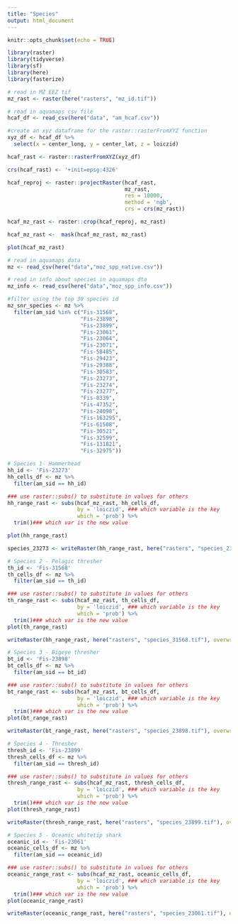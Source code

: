```yaml
---
title: "Species"
output: html_document
---
```


```r
knitr::opts_chunk$set(echo = TRUE)

library(raster)
library(tidyverse)
library(sf)
library(here)
library(fasterize)
```

```r
# read in MZ EEZ tif
mz_rast <- raster(here("rasters", "mz_id.tif"))

# read in aquamaps csv file
hcaf_df <- read_csv(here("data", "am_hcaf.csv"))

#create an xyz dataframe for the raster::rasterFromXYZ function
xyz_df <- hcaf_df %>%
  select(x = center_long, y = center_lat, z = loiczid)

hcaf_rast <- raster::rasterFromXYZ(xyz_df)

crs(hcaf_rast) <- '+init=epsg:4326'

hcaf_reproj <- raster::projectRaster(hcaf_rast, 
                                     mz_rast,
                                     res = 10000, 
                                     method = 'ngb',
                                     crs = crs(mz_rast))

hcaf_mz_rast <- raster::crop(hcaf_reproj, mz_rast) 

hcaf_mz_rast <-  mask(hcaf_mz_rast, mz_rast)

plot(hcaf_mz_rast)
```


```r
# read in aquamaps data
mz <- read_csv(here("data","moz_spp_native.csv"))

# read in info about species in aquamaps dta
mz_info <- read_csv(here("data","moz_spp_info.csv"))
```

```r
#filter using the top 30 species id
mz_snr_species <- mz %>% 
  filter(am_sid %in% c("Fis-31568",
                       "Fis-23898",
                       "Fis-23899",
                       "Fis-23061",
                       "Fis-23064",
                       "Fis-23071", 
                       "Fis-58485",
                       "Fis-29423",
                       "Fis-29388",
                       "Fis-30583",
                       "Fis-23273",
                       "Fis-23274",
                       "Fis-23277", 
                       "Fis-8339",
                       "Fis-47352",
                       "Fis-24098",
                       "Fis-163295",
                       "Fis-61508",
                       "Fis-30521",
                       "Fis-32599",
                       "Fis-131821",
                       "Fis-32975"))
```

```r
# Species 1- Hammerhead
hh_id <- 'Fis-23273'
hh_cells_df <- mz %>%
  filter(am_sid == hh_id)

### use raster::subs() to substitute in values for others
hh_range_rast <- subs(hcaf_mz_rast, hh_cells_df,
                      by = 'loiczid', ### which variable is the key
                      which = 'prob') %>% 
  trim()### which var is the new value

plot(hh_range_rast)

species_23273 <- writeRaster(hh_range_rast, here("rasters", "species_23273.tif"), overwrite = T)

```

```r
# Species 2 - Pelagic thresher
th_id <- 'Fis-31568'
th_cells_df <- mz %>%
  filter(am_sid == th_id)

### use raster::subs() to substitute in values for others
th_range_rast <- subs(hcaf_mz_rast, th_cells_df,
                      by = 'loiczid', ### which variable is the key
                      which = 'prob') %>% 
  trim()### which var is the new value
plot(th_range_rast)

writeRaster(hh_range_rast, here("rasters", "species_31568.tif"), overwrite = T)

```


```r
# Species 3 - Bigeye thresher
bt_id <- 'Fis-23898'
bt_cells_df <- mz %>%
  filter(am_sid == bt_id)

### use raster::subs() to substitute in values for others
bt_range_rast <- subs(hcaf_mz_rast, bt_cells_df,
                      by = 'loiczid', ### which variable is the key
                      which = 'prob') %>% 
  trim()### which var is the new value
plot(bt_range_rast)

writeRaster(bt_range_rast, here("rasters", "species_23898.tif"), overwrite = T)

```
```r
# Species 4 - Thresher
thresh_id <- 'Fis-23899'
thresh_cells_df <- mz %>%
  filter(am_sid == thresh_id)

### use raster::subs() to substitute in values for others
thresh_range_rast <- subs(hcaf_mz_rast, thresh_cells_df,
                      by = 'loiczid', ### which variable is the key
                      which = 'prob') %>% 
  trim()### which var is the new value
plot(thresh_range_rast)

writeRaster(thresh_range_rast, here("rasters", "species_23899.tif"), overwrite = T)

```
```r

# Species 5 - Oceanic whitetip shark
oceanic_id <- 'Fis-23061'
oceanic_cells_df <- mz %>%
  filter(am_sid == oceanic_id)

### use raster::subs() to substitute in values for others
oceanic_range_rast <- subs(hcaf_mz_rast, oceanic_cells_df,
                      by = 'loiczid', ### which variable is the key
                      which = 'prob') %>% 
  trim()### which var is the new value
plot(oceanic_range_rast)

writeRaster(oceanic_range_rast, here("rasters", "species_23061.tif"), overwrite = T)


```

